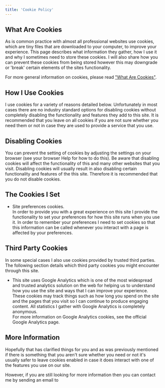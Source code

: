 ```yaml
---
title: 'Cookie Policy'
---
```



<Container>

## What Are Cookies

As is common practice with almost all professional websites use cookies, which are tiny files that are downloaded to your computer, to improve your experience. This page describes what information they gather, how I use it and why I sometimes need to store these cookies. I will also share how you can prevent these cookies from being stored however this may downgrade or 'break' certain elements of the sites functionality.

For more general information on cookies, please read <a href="https://www.cookieconsent.com/what-are-cookies/">"What Are Cookies"</a>.

## How I Use Cookies

I use cookies for a variety of reasons detailed below. Unfortunately in most cases there are no industry standard options for disabling cookies without completely disabling the functionality and features they add to this site. It is recommended that you leave on all cookies if you are not sure whether you need them or not in case they are used to provide a service that you use.

## Disabling Cookies

You can prevent the setting of cookies by adjusting the settings on your browser (see your browser Help for how to do this). Be aware that disabling cookies will affect the functionality of this and many other websites that you visit. Disabling cookies will usually result in also disabling certain functionality and features of the this site. Therefore it is recommended that you do not disable cookies.

## The Cookies I Set

-   Site preferences cookies.<br />
    In order to provide you with a great experience on this site I provide the functionality to set your preferences for how this site runs when you use it. In order to remember your preferences I need to set cookies so that this information can be called whenever you interact with a page is affected by your preferences.

## Third Party Cookies

In some special cases I also use cookies provided by trusted third parties. The following section details which third party cookies you might encounter through this site.

-   This site uses Google Analytics which is one of the most widespread and trusted analytics solution on the web for helping us to understand how you use the site and ways that I can improve your experience. These cookies may track things such as how long you spend on the site and the pages that you visit so I can continue to produce engaging content. All statistics I gather with Google Analytics is completely anonymous.<br />
    For more information on Google Analytics cookies, see the official Google Analytics page.

## More Information

Hopefully that has clarified things for you and as was previously mentioned if there is something that you aren't sure whether you need or not it's usually safer to leave cookies enabled in case it does interact with one of the features you use on our site.

However, if you are still looking for more information then you can contact me by sending an email to <Email />

</Container >

<PageOffset />
